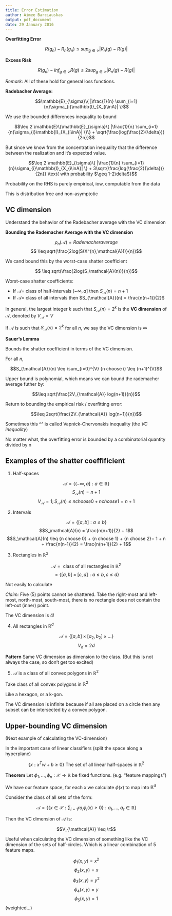 ```yaml
---
title: Error Estimation
author: Aimee Barciauskas
output: pdf_document
date: 29 January 2016
---
```


**Overfitting Error**

$$R(g_{n}) - R_{n}(g_{n}) \leq sup_{g \in \mathcal{C}} |R_{n}(g) - R(g)|$$

**Excess Risk**

$$R(g_{n}) - inf_{g \in \mathcal{C}}R(g) \leq 2sup_{g \in \mathcal{C}} |R_{n}(g) - R(g)|$$

*Remark:* All of these hold for general loss functions.

**Radebacher Average:**

$$\mathbb{E}_{\sigma}\{ |\frac{1}{n} \sum_{i=1}{n}\sigma_{i}\mathbb{I}_{X_{i\inA}| \}$$

We use the bounded differences inequality to bound

$$\leq 2 \mathbb{E}\{\mathbb{E}_{\sigma}\{ |\frac{1}{n} \sum_{i=1}{n}\sigma_{i}\mathbb{I}_{X_{i\inA}| \}\} + \sqrt{\frac{log(\frac{2}{\delta})}{2n}}$$

But since we know from the concentration inequality that the difference between the realization and it's expected value.

$$\leq 2 \mathbb{E}_{\sigma}\{ |\frac{1}{n} \sum_{i=1}{n}\sigma_{i}\mathbb{I}_{X_{i\inA}| \} + 3\sqrt{\frac{log(\frac{2}{\delta})}{2n}} \text{ with probability $\geq 1-2\delta$}$$

Probability on the RHS is purely empirical, iow, computable from the data

This is distribution free and non-asymptotic

## VC dimension

Understand the behavior of the Radebacher average with the VC dimension

**Bounding the Rademacher Average with the VC dimension**

$$\rho_{n}(\mathcal{A}) = Rademacher average$$
$$ \leq sqrt(\frac{2log(S(X^{n},\mathcal{A}))}{n})$$

We cand bound this by the worst-case shatter coefficient

$$ \leq sqrt(\frac{2log(S_\mathcal{A}(n))}{n})$$

Worst-case shatter coefficients:

* If $\mathcal{A} =$ class of half-intervals $(-\infty,a]$ then $S_{\mathcal{A}}(n) = n+1$
* If $\mathcal{A} =$ class of all intervals then $S_{\mathcal{A}}(n) = \frac{n(n+1)}{2}$

In general, the largest integer $k$ such that $S_{\mathcal{A}}(n) = 2^{k}$ is the **VC dimension** of $\mathcal{A}$, denoted by $V_{\mathcal{A}} = V$

If $\mathcal{A}$ is such that $S_{\mathcal{A}}(n) = 2^{k}$ for all $n$, we say the VC dimension is $\infty$

**Sauer's Lemma**

Bounds the shatter coefficient in terms of the VC dimension.

For all $n$,

$$S_{\mathcal{A}}(n) \leq \sum_{i=0}^{V} {n choose i} \leq (n+1)^{V}$$

Upper bound is polynomial, which means we can bound the rademacher average futher by:

$$\leq sqrt(\frac{2V_{\mathcal{A}} log(n+1)}{n})$$

Return to bounding the empirical risk / overfitting error:

$$\leq 2sqrt(\frac{2V_{\mathcal{A}} log(n+1)}{n})$$

Sometimes this ^^ is called Vapnick-Chervonakis inequality (the *VC inequality*)

No matter what, the overfitting error is bounded by a combinatorial quantity divided by n

## Examples of the shatter coeffificient

1. Half-spaces

$$\mathcal{A}=\{ (-\infty,a]: a \in \mathbb{R} \}$$
$$S_\mathcal{A}(n) = n+1$$
$$V_{\mathcal{A}} = 1; S_\mathcal{A}(n) \leq {n choose 0} + {n choose 1} = n + 1$$

2. Intervals

$$\mathcal{A}=\{ [a,b]: a \leq b \}$$
$$S_\mathcal{A}(n) = \frac{n(n+1)}{2} + 1$$
$$S_\mathcal{A}(n) \leq {n choose 0} + {n choose 1} + {n choose 2}= 1 + n + \frac{n(n-1)}{2} = \frac{n(n+1)}{2} + 1$$

3. Rectangles in $\mathbb{R}^{2}$

$$\mathcal{A} = \text{ class of all rectangles in } \mathbb{R}^{2}$$
$$ = \{ [a,b] \times [c,d]: a \leq b, c \leq d\}$$

Not easily to calculate

*Claim:* Five (5) points cannot be shattered. Take the right-most and left-most, north-most, south-most, there is no rectangle does not contain the left-out (inner) point.

The VC dimension is 4!

4. All rectangles in $\mathbb{R}^{d}$

$$ \mathcal{A} = \{ [a,b] \times [a_{2},b_{2}] \times ... \}$$
$$V_{d} = 2d$$

**Pattern** Same VC dimension as dimension to the class. (But this is not always the case, so don't get too excited)

5. $\mathcal{A}$ is a class of all convex polygons in $\mathbb{R}^2$

Take class of all convex polygons in $\mathbb{R}^{2}$

Like a hexagon, or a k-gon.

The VC dimension is infinite because if all are placed on a circle then any subset can be intersected by a convex polygon.

## Upper-bounding VC dimension

(Next example of calculating the VC-dimension)

In the important case of linear classifiers (split the space along a hyperplane)

$$\{x: x^{T}w + b \geq 0\} \text{ The set of all linear half-spaces in }\mathbb{R}^{2} $$

**Theorem** Let $\phi_{1},...,\phi_{n} : \mathcal{X} \to \mathbb{R}$ be fixed functions. (e.g. "feature mappings")

We have our feature space, for each $x$ we calculate $\phi(x)$ to map into $\mathbb{R}^{d}$

Consider the class of all sets of the form:

$$\mathcal{A} = \{ \{ x \in \mathcal{X} : \sum_{i=1}{r} a_{i} \phi_{i}(x) \geq 0 \} : a_{1},...,a_{r} \in \mathbb{R} \}$$

Then the VC dimension of $\mathcal{A}$ is:

$$V_{\mathcal{A}} \leq \r$$

Useful when calculating the VC dimension of something like the VC dimension of the sets of half-circles. Which is a linear combination of 5 feature maps.

$$\phi_{1}(x,y) = x^{2}$$
$$\phi_{2}(x,y) = x$$
$$\phi_{3}(x,y) = y^{2}$$
$$\phi_{4}(x,y) = y$$
$$\phi_{5}(x,y) = 1$$
(weighted...)






























